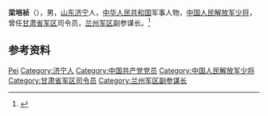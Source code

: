 '''梁培祯'''（{{bd|1937年|}}），男，[[山东|山东]][[济宁|济宁]]人，[[中华人民共和国|中华人民共和国]]军事人物，[[中国人民解放军少将|中国人民解放军少将]]，曾任[[甘肃省军区|甘肃省军区]]司令员，[[兰州军区|兰州军区]]副参谋长。<ref>{{Cite book|title=长安区军事志|author=西安市安区军事志编纂委员会|publisher=|year=2004|isbn=|location=|pages=427}}</ref>

== 参考资料 ==
{{reflist}}

{{Authority control}}
{{DEFAULTSORT:Liang梁}}
[[Category:梁姓|Pei]]
[[Category:济宁人|Category:济宁人]]
[[Category:中国共产党党员|Category:中国共产党党员]]
[[Category:中国人民解放军少将|Category:中国人民解放军少将]]
[[Category:甘肃省军区司令员|Category:甘肃省军区司令员]]
[[Category:兰州军区副参谋长|Category:兰州军区副参谋长]]

{{中国人物小作品}}